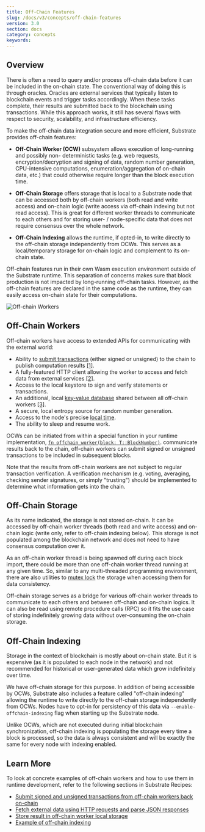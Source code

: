 ```yaml
---
title: Off-Chain Features
slug: /docs/v3/concepts/off-chain-features
version: 3.0 
section: docs
category: concepts
keywords:
---
```


## Overview

There is often a need to query and/or process off-chain data before it can be included in the
on-chain state. The conventional way of doing this is through oracles. Oracles are external services
that typically listen to blockchain events and trigger tasks accordingly. When these tasks complete,
their results are submitted back to the blockchain using transactions. While this approach works, it
still has several flaws with respect to security, scalability, and infrastructure efficiency.

To make the off-chain data integration secure and more efficient, Substrate provides off-chain
features:

- **Off-Chain Worker (OCW)** subsystem allows execution of long-running and possibly non-
  deterministic tasks (e.g. web requests, encryption/decryption and signing of data, random number
  generation, CPU-intensive computations, enumeration/aggregation of on-chain data, etc.) that could
  otherwise require longer than the block execution time.

- **Off-Chain Storage** offers storage that is local to a Substrate node that can be accessed both
  by off-chain workers (both read and write access) and on-chain logic (write access via off-chain
  indexing but not read access). This is great for different worker threads to communicate to each
  others and for storing user- / node-specific data that does not require consensus over the whole
  network.

- **Off-Chain Indexing** allows the runtime, if opted-in, to write directly to the off-chain storage
  independently from OCWs. This serves as a local/temporary storage for on-chain logic and
  complement to its on-chain state.

Off-chain features run in their own Wasm execution environment outside of the Substrate runtime.
This separation of concerns makes sure that block production is not impacted by long-running
off-chain tasks. However, as the off-chain features are declared in the same code as the runtime,
they can easily access on-chain state for their computations.

![Off-chain Workers](../../../../src/images/docs/concepts/off-chain-workers-v2.png)

## Off-Chain Workers

Off-chain workers have access to extended APIs for communicating with the external world:

- Ability to
  [submit transactions](/rustdocs/latest/sp_runtime/offchain/trait.TransactionPool.html)
  (either signed or unsigned) to the chain to publish computation results [[1]](#example-txs).
- A fully-featured HTTP client allowing the worker to access and fetch data from external services [[2]](#example-http).
- Access to the local keystore to sign and verify statements or transactions.
- An additional, local
  [key-value database](/rustdocs/latest/sp_runtime/offchain/trait.OffchainStorage.html)
  shared between all off-chain workers [[3]](#example-off-chain-storage).
- A secure, local entropy source for random number generation.
- Access to the node's precise
  [local time](/rustdocs/latest/sp_runtime/offchain/struct.Timestamp.html).
- The ability to sleep and resume work.

OCWs can be initiated from within a special function in your runtime implementation,
[`fn offchain_worker(block: T::BlockNumber)`](/rustdocs/latest/frame_support/traits/trait.OffchainWorker.html).
communicate results back to the chain, off-chain workers can submit signed or unsigned transactions
to be included in subsequent blocks.

Note that the results from off-chain workers are not subject to regular transaction verification. A
verification mechanism (e.g. voting, averaging, checking sender signatures, or simply "trusting")
should be implemented to determine what information gets into the chain.

## Off-Chain Storage

As its name indicated, the storage is not stored on-chain. It can be accessed by off-chain worker
threads (both read and write access) and on-chain logic (write only, refer to off-chain indexing
below). This storage is not populated among the blockchain network and does not need to have
consensus computation over it.

As an off-chain worker thread is being spawned off during each block import, there could be more
than one off-chain worker thread running at any given time. So, similar to any multi-threaded
programming environment, there are also utilities to
[mutex lock](<https://en.wikipedia.org/wiki/Lock_(computer_science)>) the storage when accessing
them for data consistency.

Off-chain storage serves as a bridge for various off-chain worker threads to communicate to each
others and between off-chain and on-chain logics. It can also be read using remote procedure calls
(RPC) so it fits the use case of storing indefinitely growing data without over-consuming the
on-chain storage.

## Off-Chain Indexing

Storage in the context of blockchain is mostly about on-chain state. But it is expensive (as it is
populated to each node in the network) and not recommended for historical or user-generated data
which grow indefinitely over time.

We have off-chain storage for this purpose. In addition of being accessible by OCWs, Substrate also
includes a feature called "off-chain indexing" allowing the runtime to write directly to the
off-chain storage independently from OCWs. Nodes have to opt-in for persistency of this data via
`--enable-offchain-indexing` flag when starting up the Substrate node.

Unlike OCWs, which are not executed during initial blockchain synchronization, off-chain indexing is
populating the storage every time a block is processed, so the data is always consistent and will be
exactly the same for every node with indexing enabled.

## Learn More

To look at concrete examples of off-chain workers and how to use them in runtime development,
refer to the following sections in Substrate Recipes:

- [Submit signed and unsigned transactions from off-chain workers back on-chain](https://substrate.dev/recipes/off-chain-workers/transactions.html)
- [Fetch external data using HTTP requests and parse JSON responses](https://substrate.dev/recipes/off-chain-workers/http-json.html)
- [Store result in off-chain worker local storage](https://substrate.dev/recipes/off-chain-workers/storage.html)
- [Example of off-chain indexing](https://substrate.dev/recipes/off-chain-workers/indexing.html)
